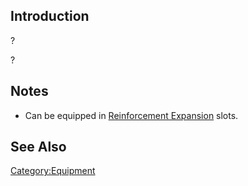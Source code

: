 {{EquipmentInfo}}

==Introduction==
?

?

==Notes==
*Can be equipped in [[Reinforcement Expansion]] slots.
{{Template:Equipment/New Submarine Torpedo Cut-In|torpedo=true}}

<!--
==Fit Bonuses==
{{:{{PAGENAME}}/Bonuses}}
-->
==See Also==

{{Equipmentlist}}
[[Category:Equipment]]